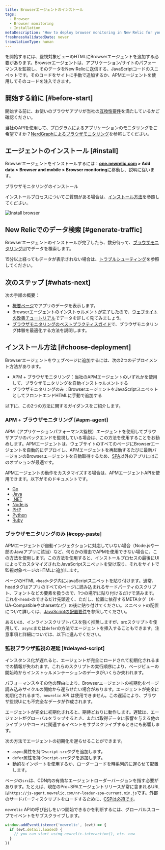 ```yaml
---
title: Browserエージェントのインストール
tags:
  - Browser
  - Browser monitoring
  - Installation
metaDescription: 'How to deploy browser monitoring in New Relic for your apps, including UI, copy/paste, and API options.'
freshnessValidatedDate: never
translationType: human
---
```


<InlinePopover type="browser"/>を開始するには、監視対象ビューのHTMLにBrowserエージェントを追加する必要があります。Browserエージェントは、アプリケーション/サイトのパフォーマンスを監視し、そのデータをNew Relicに送信する、JavaScriptコードのスニペットです。そのコードをサイトに手動で追加するか、APMエージェントを使用してそのコードを注入できます。

## 開始する前に [#before-start]

開始する前に、お使いのブラウザアプリが当社の[互換性要件](/docs/browser/new-relic-browser/getting-started/compatibility-requirements-browser-monitoring)を満たしているかご確認ください。

当社のAPIを使用して、プログラムによるアプリケーションのモニタリングをご希望ですか？[NerdGraphによるブラウザモニタリング](/docs/apis/nerdgraph/examples/browser-monitoring-config-nerdgraph)を参照してください。

## エージェントのインストール [#install]

Browserエージェントをインストールするには：<DNT>**[one.newrelic.com](https://one.newrelic.com) > Add data > Browser and mobile > Browser monitoring**</DNT>に移動し、説明に従います。

<ButtonGroup>
  <ButtonLink
    role="button"
    to="https://onenr.io/0MRNpYqNqQn"
    variant="primary"
  >
    ブラウザモニタリングのインストール
  </ButtonLink>
</ButtonGroup>

インストールプロセスについてご質問がある場合は、[インストール方法](#choose-deployment)を参照してください。

<img
  title="Install browser"
  alt="Install browser"
  src="/images/browser_screenshot-crop_install-browser.webp"
/>

## New Relicでのデータ検索 [#generate-traffic]

Browserエージェントのインストールが完了したら、数分待って、[ブラウザモニタリングUI](/docs/browser/browser-monitoring/getting-started/browser-summary-page)でデータを検索します。

15分以上経ってもデータが表示されない場合は、[トラブルシューティング](/docs/browser/browser-monitoring/troubleshooting/troubleshoot-your-browser-monitoring-installation/)を参照してください。

## 次のステップ [#whats-next]

次の手順の概要：

* [概要ページ](/docs/browser/browser-monitoring/getting-started/browser-summary-page)でアプリのデータを表示します。
* Browserエージェントのインストゥルメントが完了したので、[ウェブサイトの改善チュートリアル](/docs/journey-performance/guide-to-monitoring-core-web-vitals)でデータを詳しく見てみましょう。
* [ブラウザモニタリングのベストプラクティスガイド](/docs/new-relic-solutions/best-practices-guides/full-stack-observability/browser-monitoring-best-practices-guide)で、ブラウザモニタリング体験を最適化する方法を説明します。

## インストール方法 [#choose-deployment]

Browserエージェントをウェブページに追加するには、次の2つのデプロイメント方法があります。

* APM + ブラウザモニタリング：当社のAPMエージェントのいずれかを使用して、ブラウザモニタリングを自動インストゥルメントする
* ブラウザモニタリングのみ：BrowserエージェントをJavaScriptスニペットとしてフロントエンドHTMLに手動で追加する

以下に、この2つの方法に関するガイダンスをご紹介します。

### APM + ブラウザモニタリング [#apm-agent]

APM（アプリケーションパフォーマンス監視）エージェントを使用してブラウザアプリのバックエンドを監視している場合は、この方法を使用することをお勧めします。APMエージェントは、ウェブサイトのすべてのページにBrowserエージェントを自動的にデプロイし、APMエージェントを再起動するたびに最新バージョンのBrowserエージェントを自動取得するため、[SPA](/docs/browser/single-page-app-monitoring/get-started/introduction-single-page-app-monitoring)以外のアプリにはこのオプションが最適です。

APMエージェントの動作をカスタマイズする場合は、APMエージェントAPIを使用できます。以下がそのドキュメントです。

* [Go](/docs/agents/go-agent/features/install-new-relic-browser-go-apps)
* [Java](/docs/agents/java-agent/instrumentation/page-load-timing-java)
* [.NET](/docs/agents/net-agent/features/page-load-timing-net)
* [Node.js](/docs/agents/nodejs-agent/supported-features/page-load-timing-nodejs)
* [PHP](/docs/agents/php-agent/features/page-load-timing-php)
* [Python](/docs/agents/python-agent/supported-features/page-load-timing-python)
* [Ruby](/docs/agents/ruby-agent/features/page-load-timing-ruby)

### ブラウザモニタリングのみ [#copy-paste]

APMエージェントが自動インジェクションに対応していない場合（Node.jsや一部のJavaアプリに該当）など、何らかの理由でAPMを使用できない場合に、この方法を使用します。この方法を使用すると、インストールプロセスの最後にUIによってカスタマイズされたJavaScriptスニペットを受け取り、それをサイトで監視対象ページのHTMLに追加します。

ページのHTML `<head>`タグ内にJavaScriptスニペットを貼り付けます。通常、headタグはアプリのすべてのページに読み込まれるサードパーティのスクリプト、フォントなどの要素を扱うので、1つの場所に貼り付けるだけで済みます。これを`<head>`のできるだけ先頭近く、ただし、位置に依存するMETAタグ（X-UA-Compatibleやcharsetなど）の後に貼り付けてください。スニペットの配置について詳しくは、[JavaScriptの配置要件](/docs/browser/new-relic-browser/page-load-timing-resources/instrumentation-browser-monitoring#javascript-placement)を参照してください。

あるいは、インラインスクリプトパスを強く推奨しますが、srcスクリプトを使用して、`async`または`defer`の方法でエージェントを挿入することもできます。注意事項と詳細については、以下に進んでください。

### 監視ブラウザ監視の遅延 [#delayed-script]

<Callout variant="caution">
  インスタンス化が遅れると、エージェントが完全にロードされて初期化されるまでの情報が失われます。これらのスクリプトの実行順序により、ページビューの開始時からインストゥルメンテーションのデータがいくらか失われます。
</Callout>

パフォーマンスやその他の理由により、Browserエージェントの初期化をページ読み込みサイクルの開始から遅らせたい場合があります。エージェントが完全に初期化されるまで、`newrelic` API は使用できません。この遅延により、ブラウザ監視UIにも不完全なデータが作成されます。

エージェントが完全に初期化されると、期待どおりに動作します。遅延は、エージェントがグローバルをラップするとき、または取得データに影響を与える他のライブラリやコードに関連するイベントをサブスクライブするときにも影響します。

次の方法でエージェントの初期化を遅らせることができます。

* `async`属性を持つ`script-src`タグを追加します。
* `defer`属性を持つ`script-src`タグを追加します。
* 動的なインポートを使用するか、ローダーコードを時系列的に遅らせて配置します。

ページの`src`は、CDN内の有効なエージェントローダーバージョンを指す必要があります。たとえば、現在のPro+SPAエージェントリリースが常に含まれるURLは`https://js-agent.newrelic.com/nr-loader-spa-current.min.js`です。外部のサードパーティスクリプトをロードするために、[CSPは必須です](/docs/browser/new-relic-browser/getting-started/compatibility-requirements-browser-monitoring#csp)。

`newrelic` APIの呼び出しをいつ開始できるかを判断するには、グローバルスコープでイベントをサブスクライブします。

```js
window.addEventListener('newrelic', (evt) => {
  if (evt.detail.loaded) {
    // you can start using newrelic.interaction(), etc. now
  }
})
```

<InstallFeedback/>
